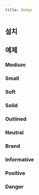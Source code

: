 ```yaml
---
title: Badge
---
```



<ComponentExample name="badge-preview" />

## 설치

<Installation name="badge" />

## 예제

### Medium

<ComponentExample name="badge-medium" />

### Small

<ComponentExample name="badge-small" />

### Soft

<ComponentExample name="badge-soft" />

### Solid

<ComponentExample name="badge-solid" />

### Outlined

<ComponentExample name="badge-outlined" />

### Neutral

<ComponentExample name="badge-neutral" />

### Brand

<ComponentExample name="badge-brand" />

### Informative

<ComponentExample name="badge-informative" />

### Positive

<ComponentExample name="badge-positive" />

### Danger

<ComponentExample name="badge-danger" />